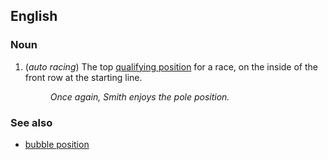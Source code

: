 ==English==

===Noun===

# (''auto racing'') The top [[qualifying position]] for a race, on the inside of the front row at the starting line.
#: ''Once again, Smith enjoys the pole position.''

===See also===

*[[bubble position]]